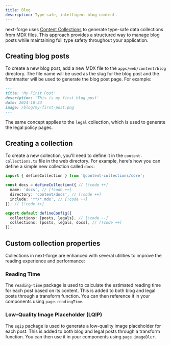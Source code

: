 ```yaml
---
title: Blog
description: Type-safe, intelligent blog content.
---
```


next-forge uses [Content Collections](https://www.content-collections.dev/) to generate type-safe data collections from MDX files. This approach provides a structured way to manage blog posts while maintaining full type safety throughout your application.

## Creating blog posts

To create a new blog post, add a new MDX file to the `apps/web/content/blog` directory. The file name will be used as the slug for the blog post and the frontmatter will be used to generate the blog post page. For example:

```md apps/web/content/blog/my-first-post.mdx
---
title: 'My First Post'
description: 'This is my first blog post'
date: 2024-10-23
image: /blog/my-first-post.png
---
```

The same concept applies to the `legal` collection, which is used to generate the legal policy pages.

## Creating a collection

To create a new collection, you'll need to define it in the `content-collections.ts` file in the web directory. For example, here's how you can define a simple new collection called `docs`:

```ts apps/web/content-collections.ts
import { defineCollection } from '@content-collections/core';

const docs = defineCollection({ // [!code ++]
  name: 'docs', // [!code ++]
  directory: 'content/docs', // [!code ++]
  include: '**/*.mdx', // [!code ++]
}); // [!code ++]

export default defineConfig({
  collections: [posts, legals], // [!code --]
  collections: [posts, legals, docs], // [!code ++]
});
```

## Custom collection properties

Collections in next-forge are enhanced with several utilities to improve the reading experience and performance:

### Reading Time

The `reading-time` package is used to calculate the estimated reading time for each post based on its content. This is added to both blog and legal posts through a transform function. You can then reference it in your components using `page.readingTime`.

### Low-Quality Image Placeholder (LQIP)

The `sqip` package is used to generate a low-quality image placeholder for each post. This is added to both blog and legal posts through a transform function. You can then use it in your components using `page.imageBlur`.